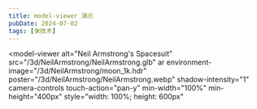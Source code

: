```yaml
---
title: model-viewer 演示
pubDate: 2024-07-02
tags: [🛠️技术]
---
```


<script
    is:inline
    type="module"
    src="/scripts/model-viewer.min.js"
></script>

<model-viewer
    alt="Neil Armstrong's Spacesuit"
    src="/3d/NeilArmstrong/NeilArmstrong.glb"
    ar
    environment-image="/3d/NeilArmstrong/moon_1k.hdr"
    poster="/3d/NeilArmstrong/NeilArmstrong.webp"
    shadow-intensity="1"
    camera-controls
    touch-action="pan-y"
    min-width="100%"
    min-height="400px"
    style="width: 100%; height: 600px"
></model-viewer>
